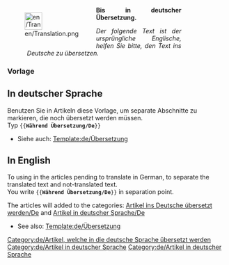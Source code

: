 <noinclude>

</noinclude>
<div style="width: 400px; margin: .5cm 0; clear: both"><div style="float: left">[[File:en/Translation.png|40px|left]]</div>
<div class="plainlinks" style="margin-left: 1.2cm; text-align: justify"><p style="border-bottom: 1px solid #8888aa">'''Bis in deutscher Übersetzung.'''</p>
<p style="font-size: 90%">''Der folgende Text ist der ursprüngliche Englische, helfen Sie bitte, den Text ins Deutsche zu übersetzen.''</p></div></div>
<includeonly>[[Category:de/Artikel, welche in die deutsche Sprache übersetzt werden]][[Category:de/Artikel in deutscher Sprache]]</includeonly>
<noinclude>
===Vorlage===

==In deutscher Sprache==
Benutzen Sie in Artikeln diese Vorlage, um separate Abschnitte zu markieren, die noch übersetzt werden müssen.<br/>
Typ <code><nowiki>{{</nowiki>'''Während Übersetzung/De'''<nowiki>}}</nowiki></code>

* Siehe auch: [[Template:de/Übersetzung]]

==In English==
To using in the articles pending to translate in German, to separate the translated text and not-translated text.<br/>
You write <code><nowiki>{{</nowiki>'''Während Übersetzung/De'''<nowiki>}}</nowiki></code> in separation point.

The articles will added to the categories: [[:Category:de/Artikel, welche in die deutsche Sprache übersetzt werden|Artikel ins Deutsche úbersetzt werden/De]] and [[:Category:de/Artikel in deutscher Sprache|Artikel in deutscher Sprache/De]]

* See also: [[Template:de/Übersetzung]]

[[Category:de/Artikel in deutscher Sprache]]
</noinclude>